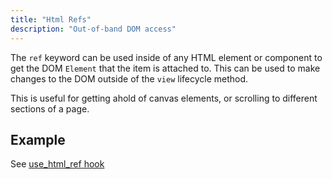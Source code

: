 ```yaml
---
title: "Html Refs"
description: "Out-of-band DOM access"
---
```


The `ref` keyword can be used inside of any HTML element or component to get the DOM `Element` that
the item is attached to. This can be used to make changes to the DOM outside of the `view` lifecycle
method.

This is useful for getting ahold of canvas elements, or scrolling to different sections of a page.

## Example

See [use_html_ref hook](./hooks/use-html-ref)
